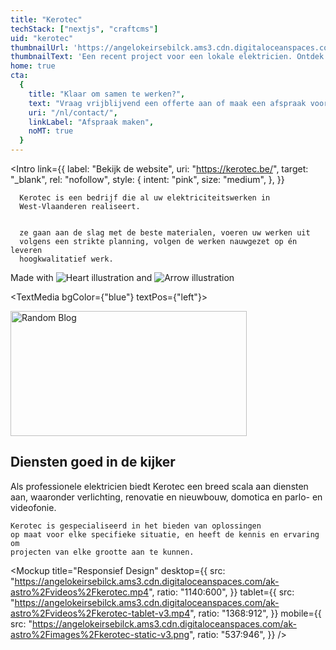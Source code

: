 ```yaml
---
title: "Kerotec"
techStack: ["nextjs", "craftcms"]
uid: "kerotec"
thumbnailUrl: 'https://angelokeirsebilck.ams3.cdn.digitaloceanspaces.com/ak-astro%2Fimages%2Fkerotec-home-3.jpg'
thumbnailText: 'Een recent project voor een lokale elektricien. Ontdek hoe ik een professionele website heb ontwikkeld die bijdraagt aan hun online aanwezigheid en groei.'
home: true
cta:
  {
    title: "Klaar om samen te werken?",
    text: "Vraag vrijblijvend een offerte aan of maak een afspraak voor een gesprek",
    uri: "/nl/contact/",
    linkLabel: "Afspraak maken",
    noMT: true
  }
---
```




<Intro
  link={{
    label: "Bekijk de website",
    uri: "https://kerotec.be/",
    target: "_blank",
    rel: "nofollow",
    style: {
      intent: "pink",
      size: "medium",
    },
  }}
>
  <div slot="text">

      Kerotec is een bedrijf die al uw elektriciteitswerken in
      West-Vlaanderen realiseert.


      ze gaan aan de slag met de beste materialen, voeren uw werken uit
      volgens een strikte planning, volgen de werken nauwgezet op én leveren
      hoogkwalitatief werk.

  </div>
  <div slot="rightSide">
    <div class="lg:grid grid-cols-9">
      <div
        class="col-start-3 col-span-7 relative flex flex-col justify-center"
      >
        <div class="inline-flex items-center text-2xl mb-4 relative">
          <span> Made with</span>
          <img src={love} alt="Heart illustration" class="mx-2" />
          and
          <img src={techArrow} alt="Arrow illustration" class="ml-2 transform translate-y-2" />
        </div>
        <div class="flex flex-wrap gap-6 [&_>_svg]:w-auto [&_>_svg]:h-12">
          <TechLogos techName={"nextjs"} />
          <TechLogos techName={"craftcms"} />
        </div>
      </div>
    </div>
  </div>
</Intro>

<TextMedia bgColor={"blue"} textPos={"left"}>
  <div slot="blobs">
      <img
      src={blobWhite1}
      class="absolute -bottom-20 -left-[20%] lg:left-[30%]"
      width="378"
      height="200"
      alt="Random Blog" 
    /></div>
  <h2 slot="title" class="mt-0">
    <span>Diensten goed in de kijker</span>
  </h2>
  <div slot="text">
    Als professionele elektricien biedt Kerotec een breed scala aan diensten
    aan, waaronder verlichting, renovatie en nieuwbouw, domotica en parlo-
    en videofonie. 
    
    Kerotec is gespecialiseerd in het bieden van oplossingen
    op maat voor elke specifieke situatie, en heeft de kennis en ervaring om
    projecten van elke grootte aan te kunnen.
  </div>
  <div
    class="border-4 overflow-hidden rounded-20 border-black-default"
    slot="image"
  >
    <TwicPic
      img={{
        ratio: "1809:1009",
        src: "https://angelokeirsebilck.ams3.cdn.digitaloceanspaces.com/ak-astro%2Fimages%2Fkerotec-diensten.png"
      }}     
    />
  </div>
</TextMedia>

<Mockup
  title="Responsief Design" 
  desktop={{
    src: "https://angelokeirsebilck.ams3.cdn.digitaloceanspaces.com/ak-astro%2Fvideos%2Fkerotec.mp4",
    ratio: "1140:600",
  }}
  tablet={{
    src: "https://angelokeirsebilck.ams3.cdn.digitaloceanspaces.com/ak-astro%2Fvideos%2Fkerotec-tablet-v3.mp4",
    ratio: "1368:912",
  }}
  mobile={{
    src: "https://angelokeirsebilck.ams3.cdn.digitaloceanspaces.com/ak-astro%2Fimages%2Fkerotec-static-v3.png",
    ratio: "537:946",
  }}
/>